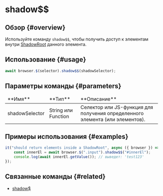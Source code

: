 # shadow$$

## Обзор {#overview}

Используйте команду `shadow$$`, чтобы получить доступ к элементам внутри [ShadowRoot][shadow-root] данного элемента.

## Использование {#usage}

```javascript
await browser.$(selector).shadow$$(shadowSelector);
```

## Параметры команды {#parameters}

<table>
<thead>
<tr><td>**Имя**</td><td>**Тип**</td><td>**Описание**</td></tr>
</thead>
<tbody>
<tr><td>shadowSelector</td><td>String или Function</td><td>Селектор или JS-функция для получения определенного элемента (или элементов).</td></tr>

</tbody>
</table>

## Примеры использования {#examples}

```javascript
it("should return elements inside a ShadowRoot", async ({ browser }) => {
    const innerEl = await browser.$(".input").shadow$$("#innerEl");
    console.log(await innerEl.getValue()); // выведет: 'test123'
});
```

## Связанные команды {#related}

-   [shadow$](../shadowDollar)

[shadow-root]: https://developer.mozilla.org/en-US/docs/Web/API/ShadowRoot
